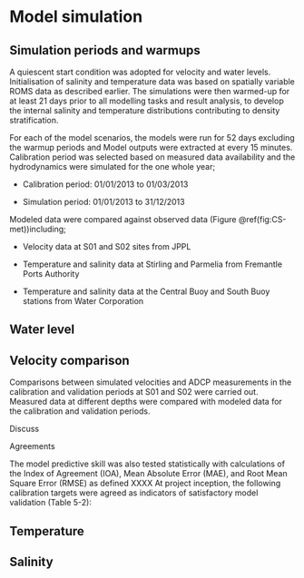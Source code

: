 # Model simulation


## Simulation periods and warmups

A quiescent start condition was adopted for velocity and water levels. Initialisation of salinity and temperature data was based on spatially variable ROMS data as described earlier. The simulations were then warmed-up for at least 21 days prior to all modelling tasks and result analysis, to develop the internal salinity and temperature distributions contributing to density stratification.


For each of the model scenarios, the models were run for 52 days excluding the warmup periods and Model outputs were extracted at every 15 minutes. Calibration period was selected based on measured data availability and the hydrodynamics were simulated for the one whole year; 

* Calibration period: 01/01/2013 to 01/03/2013

* Simulation period: 01/01/2013 to 31/12/2013


Modeled data were compared against observed data (Figure \@ref(fig:CS-met))including;

* Velocity data at S01 and S02 sites from JPPL 

* Temperature and salinity data at Stirling and Parmelia from Fremantle Ports Authority

* Temperature and salinity data at the Central Buoy and South Buoy stations from Water Corporation


## Water level





## Velocity comparison

Comparisons between simulated velocities and ADCP measurements in the calibration and validation periods at S01 and S02 were carried out. Measured data at different depths were compared with modeled data for the calibration and validation periods.


Discuss 

Agreements

The model predictive skill was also tested statistically with calculations of the Index of Agreement (IOA), Mean Absolute Error (MAE), and Root Mean Square Error (RMSE) as defined XXXX At project inception, the following calibration targets were agreed as indicators of satisfactory model validation (Table 5-2):


## Temperature


## Salinity


